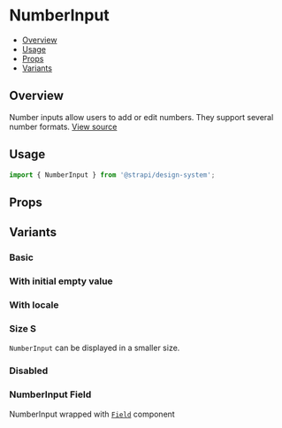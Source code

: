 

<Meta of={NumberInputStories} />

# NumberInput

- [Overview](#overview)
- [Usage](#usage)
- [Props](#props)
- [Variants](#variants)

## Overview

Number inputs allow users to add or edit numbers. They support several number formats.
[View source](https://github.com/strapi/design-system/tree/main/packages/strapi-design-system/src/NumberInput)

## Usage

```js
import { NumberInput } from '@strapi/design-system';
```

<Canvas of={NumberInputStories.Base} />

## Props

<ArgsTable of={NumberInput} />

## Variants

### Basic

<Canvas of={NumberInputStories.Base} />

### With initial empty value

<Canvas of={NumberInputStories.WithInitialEmpty} />

### With locale

<Canvas of={NumberInputStories.Locale} />

### Size S

`NumberInput` can be displayed in a smaller size.

<Canvas of={NumberInputStories.SizeS} />

### Disabled

<Canvas of={NumberInputStories.Disabled} />

### NumberInput Field

NumberInput wrapped with
[`Field`](https://github.com/strapi/design-system/tree/main/packages/strapi-design-system/src/Field) component

<Canvas of={NumberInputStories.WithField} />
